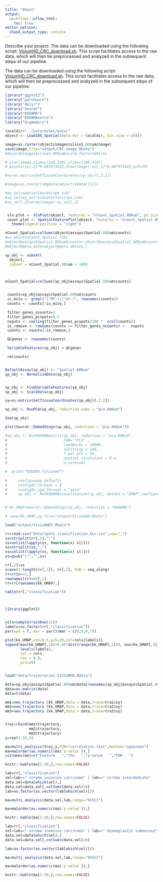 ```yaml
---
title: "About"
output:
  workflowr::wflow_html:
    toc: true
editor_options:
  chunk_output_type: console
---
```



Describe your project.
The data can be downloaded using the following script: [VisiumHD_CRC_download.sh](code/VisiumHD_CRC_download.sh). This script facilitates access to the raw data, which will then be preprocessed and analyzed in the subsequent steps of our pipeline.

The data can be downloaded using the following script: [VisiumHD_CRC_download.sh](https://github.com/tkcaccia/KODAMA-Analysis/blob/main/code/VisiumHD_CRC_download.sh). This script facilitates access to the raw data, which will then be preprocessed and analyzed in the subsequent steps of our pipeline.


```r
library("ggplot2")
library("patchwork")
library("dplyr")
library("Seurat")
library("KODAMA")
library("KODAMAextra")
library("bigmemory")

localdir="../Colorectal/outs/"
object <- Load10X_Spatial(data.dir = localdir, bin.size = c(8))

image=as.raster(object@images$slice1.008um@image)
save(image,file="output/CRC-image.RData")
#object@images$slice1.008um@scale.factors$hires

# plot(image,xlim=c(320,530),ylim=c(200,410))
# points(xy[,2]*0.007973422,nrow(image)-xy[,1]*0.007973422,pch=20)

#xy=as.matrix(GetTissueCoordinates(sp_obj)[,1:2])

#image=as.raster(imgData(object)$data[[1]])

#xy_sel=spatialCoords(spe_sub)
#xy_sel=xy_sel*scaleFactors(spe_sub)
#xy_sel[,2]=nrow(image)-xy_sel[,2]


 vln.plot <- VlnPlot(object, features = "nCount_Spatial.008um", pt.size = 0) + NoLegend()
 count.plot <- SpatialFeaturePlot(object, features = "nCount_Spatial.008um", pt.size.factor = 1.2) +
   theme(legend.position = "right")

nCount_Spatial=colSums(object@assays$Spatial.008um$counts)
#w= which(nCount_Spatial >10)
#object@assays$Spatial.008um$counts= object@assays$Spatial.008um$counts[,w]
#object@meta.data=object@meta.data[w,]

sp_obj <- subset(
  object,
  subset = nCount_Spatial.008um > 100)



nCount_Spatial=colSums(sp_obj@assays$Spatial.008um$counts)


 counts=sp_obj@assays$Spatial.008um$counts
 is_mito <- grepl("(^MT-)|(^mt-)", rownames(counts))
 counts <- counts[!is_mito,]

 filter_genes_ncounts=1
 filter_genes_pcspots=0.5
 nspots <- ceiling(filter_genes_pcspots/100 *  ncol(counts))
 ix_remove <- rowSums(counts >= filter_genes_ncounts) <   nspots
 counts <- counts[!ix_remove,]

 QCgenes <- rownames(counts)

 VariableFeatures(sp_obj) = QCgenes

 rm(counts)


DefaultAssay(sp_obj) <- "Spatial.008um"
sp_obj <- NormalizeData(sp_obj)


sp_obj <- FindVariableFeatures(sp_obj)
sp_obj <- ScaleData(sp_obj)

xy=as.matrix(GetTissueCoordinates(sp_obj)[,1:2])

sp_obj <- RunPCA(sp_obj, reduction.name = "pca.008um")

dim(sp_obj)

plot(Seurat::Embeddings(sp_obj, reduction = "pca.008um"))
```

```r

#sp_obj <- RunKODAMAmatrix(sp_obj, reduction = "pca.008um",
#                          FUN= "PLS" ,
#                          landmarks = 10000,
#                          splitting = 100,
#                          f.par.pls = 50,
#                          spatial.resolution = 0.4,
#                          n.cores=8)

#  print("KODAMA finished")
  
#     config=umap.defaults
#     config$n_threads = 8
#     config$n_sgd_threads = "auto"
#     sp_obj <- RunKODAMAvisualization(sp_obj, method = "UMAP",config=config)

     
# kk_UMAP=Seurat::Embeddings(sp_obj, reduction = "KODAMA")

# save(kk_UMAP,xy,file="output/VisiumHD.RData")

load("output/VisiumHD3.RData")   

rr=read.csv("data/spots_classification_ALL.csv",sep=",")
ss=strsplit(rr[,2],":")
ss=unlist(lapply(ss, function(x) x[2]))
ss=strsplit(ss,",")
ss=unlist(lapply(ss, function(x) x[1]))
ss=gsub("\"","",ss)

rr[,2]=ss
n=ave(1:length(rr[,1]), rr[,1], FUN = seq_along)
rr=rr[n==1,]
rownames(rr)=rr[,1]
rr=rr[rownames(kk_UMAP),]

table(rr[,"classification"])



library(ggplot2)


cols=sample(rainbow(15))
labels=as.factor(rr[,"classification"])
par(xpd = T, mar = par()$mar + c(0,0,0,7))

plot(kk_UMAP,cex=0.5,pch=20,col=cols[labels])
legend(max(kk_UMAP[,1])+0.05*dist(range(kk_UMAP[,1])), max(kk_UMAP[,2]),
       levels(labels),
       col = cols,
       cex = 0.8,
       pch=20)


load("data/trajectories_VISIUMHD.RData")

data=sp_obj@assays$Spatial.008um$data[rownames(sp_obj@assays$Spatial.008um$scale.data),]
data=as.matrix(data)
data=t(data)

mm1=new_trajectory (kk_UMAP,data = data,trace=tra1$xy)
mm2=new_trajectory (kk_UMAP,data = data,trace=tra2$xy)
mm3=new_trajectory (kk_UMAP,data = data,trace=tra3$xy)


traj=rbind(mm1$trajectory,
           mm2$trajectory,
           mm3$trajectory)
y=rep(1:20,3)

```

```r
ma=multi_analysis(traj,y,FUN="correlation.test",method="spearman")
ma=ma[order(as.numeric(ma$`p-value`)),]
colnames(ma)=c("Feature   ","rho   ","p-value   ","FDR   ")
```

```r
knitr::kable(ma[1:30,],row.names=FALSE)
```

```r


lab=rr[,"classification"]
sel=lab==" stroma invasive carcinoma" | lab==" stroma intermediate"
data.sel=data[which(sel),]
data.sel=data.sel[,colSums(data.sel)>0]
lab=as.factor(as.vector(lab[which(sel)]))

ma=multi_analysis(data.sel,lab,range="95%CI")

ma=ma[order(as.numeric(ma$`p-value`)),]
```


```r
knitr::kable(ma[1:30,],row.names=FALSE)
```


```r

lab=rr[,"classification"]
sel=lab==" stroma invasive carcinoma" | lab==" desmoplastic submucosa"
data.sel=data[which(sel),]
data.sel=data.sel[,colSums(data.sel)>0]

lab=as.factor(as.vector(lab[which(sel)]))

ma=multi_analysis(data.sel,lab,range="95%CI")

ma=ma[order(as.numeric(ma$`p-value`)),]
```


```r
knitr::kable(ma[1:30,],row.names=FALSE)
```



